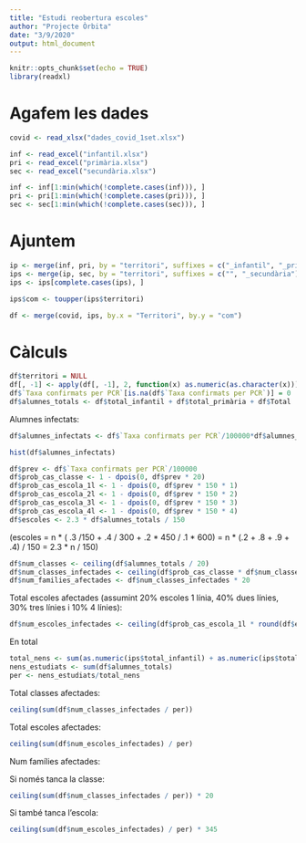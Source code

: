 ```yaml
---
title: "Estudi reobertura escoles"
author: "Projecte Òrbita"
date: "3/9/2020"
output: html_document
---
```


```r
knitr::opts_chunk$set(echo = TRUE)
library(readxl)
```

# Agafem les dades

```r
covid <- read_xlsx("dades_covid_1set.xlsx")
```

```r
inf <- read_excel("infantil.xlsx")
pri <- read_excel("primària.xlsx")
sec <- read_excel("secundària.xlsx")

inf <- inf[1:min(which(!complete.cases(inf))), ]
pri <- pri[1:min(which(!complete.cases(pri))), ]
sec <- sec[1:min(which(!complete.cases(sec))), ]
```

# Ajuntem

```r
ip <- merge(inf, pri, by = "territori", suffixes = c("_infantil", "_primària"))
ips <- merge(ip, sec, by = "territori", suffixes = c("", "_secundària"))
ips <- ips[complete.cases(ips), ]
```

```r
ips$com <- toupper(ips$territori)
```

```r
df <- merge(covid, ips, by.x = "Territori", by.y = "com")
```

# Càlculs

```r
df$territori = NULL
df[, -1] <- apply(df[, -1], 2, function(x) as.numeric(as.character(x)))
df$`Taxa confirmats per PCR`[is.na(df$`Taxa confirmats per PCR`)] = 0
df$alumnes_totals <- df$total_infantil + df$total_primària + df$Total
```

Alumnes infectats:

```r
df$alumnes_infectats <- df$`Taxa confirmats per PCR`/100000*df$alumnes_totals
```

```r
hist(df$alumnes_infectats)
```

```r
df$prev <- df$`Taxa confirmats per PCR`/100000
df$prob_cas_classe <- 1 - dpois(0, df$prev * 20)
df$prob_cas_escola_1l <- 1 - dpois(0, df$prev * 150 * 1)
df$prob_cas_escola_2l <- 1 - dpois(0, df$prev * 150 * 2)
df$prob_cas_escola_3l <- 1 - dpois(0, df$prev * 150 * 3)
df$prob_cas_escola_4l <- 1 - dpois(0, df$prev * 150 * 4)
df$escoles <- 2.3 * df$alumnes_totals / 150
```

(escoles = n * ( .3 /150 + .4 / 300 + .2 * 450 / .1 * 600) = n * (.2 + .8 + .9 + .4) / 150 = 2.3 * n / 150)

```r
df$num_classes <- ceiling(df$alumnes_totals / 20)
df$num_classes_infectades <- ceiling(df$prob_cas_classe * df$num_classes)
df$num_families_afectades <- df$num_classes_infectades * 20
```

Total escoles afectades (assumint 20% escoles 1 línia, 40% dues línies, 30% tres línies i 10% 4 línies):

```r
df$num_escoles_infectades <- ceiling(df$prob_cas_escola_1l * round(df$escoles * .2)) + ceiling(df$prob_cas_escola_2l * round(df$escoles * .4)) + ceiling(df$prob_cas_escola_3l * round(df$escoles * .3)) + ceiling(df$prob_cas_escola_4l * round(df$escoles * .1))
```

En total

```r
total_nens <- sum(as.numeric(ips$total_infantil) + as.numeric(ips$total_primària) + as.numeric(ips$Total))
nens_estudiats <- sum(df$alumnes_totals)
per <- nens_estudiats/total_nens
```

Total classes afectades:

```r
ceiling(sum(df$num_classes_infectades / per))
```

Total escoles afectades:

```r
ceiling(sum(df$num_escoles_infectades) / per)
```

Num famílies afectades:

Si només tanca la classe:

```r
ceiling(sum(df$num_classes_infectades / per)) * 20
```

Si també tanca l'escola:

```r
ceiling(sum(df$num_escoles_infectades) / per) * 345
```

